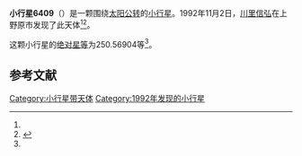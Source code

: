 {{Infobox planet
| bgcolour = #FFFFC0
| name = 6409
| symbol = 
| image = 
| caption = 
| discovery = yes
| discovery_ref = 
| discoverer = [[川里信弘|川里信弘]]
| discovery_site = [[上野原市|上野原市]] 
| discovered = 1992年11月2日
| designations = yes
| mp_name = 
| named_after = 
| alt_names = 1992 VC/ 1970 GK2
| mp_category = [[主带小行星|主带小行星]]
| orbit_ref = <ref name="a">[http://ssd.jpl.nasa.gov/sbdb.cgi?sstr=6409 6409] {{Wayback|url=http://ssd.jpl.nasa.gov/sbdb.cgi?sstr=6409 |date=20110610035313 }}，小行星數據庫瀏覽器（JPL Small-Body Database Browser）－[[美国国家航空航天局|美国国家航空航天局]]喷气推进实验室</ref>
| epoch = 2456400.5 (2013年4月18日更新)
| aphelion = {{convert|3.0847552|AU|km|3|abbr=on|lk=out}}
| perihelion = {{convert|2.0855646|AU|km|3|abbr=on}}
| semimajor = {{convert|2.5851599|AU|km|3|abbr=on}}
| eccentricity = 0.1932551
| period = 1518.201913 [[日|日]]<br />4.16[[儒略年|儒略年]]
| avg_speed = 
| inclination = 13.93859
| asc_node = 55.02735
| mean_anomaly = 
| arg_peri = 250.56904
| satellites = 
| physical_characteristics = yes
| dimensions = 
| mass = 
| density = 
| surface_grav = 
| escape_velocity = 
| sidereal_day = 
| axial_tilt = 
| pole_ecliptic_lat = 
| pole_ecliptic_lon = 
| albedo = 
| temperatures= 
| temp_name1 = 
| mean_temp_1 = 
| max_temp_1 = 
| temp_name2 = 
| max_temp_2 = 
| spectral_type = 
| abs_magnitude = 250.56904
}}

'''小行星6409'''（{{lang-en|6409}}）是一颗围绕[[太阳|太阳]][[公转|公转]]的[[小行星|小行星]]。1992年11月2日，[[川里信弘|川里信弘]]在上野原市发现了此天体<ref name="a" /><ref>{{cite news|title=小行星列表|url=http://cfa-www.harvard.edu/iau/lists/NumberedMPs.txt|accessdate=2013-07-08|newspaper=哈佛大学|archive-date=2008-05-17|archive-url=https://web.archive.org/web/20080517010638/http://cfa-www.harvard.edu/iau/lists/NumberedMPs.txt|dead-url=no}}</ref>。

这颗小行星的[[绝对星等|绝对星等]]为250.56904等<ref name="a" />。

==参考文献==
{{reflist}}
{{Minor Planet Number|[[小行星6408|小行星6408]]|[[小行星6410|小行星6410]]}}

{{小天体}}

[[Category:小行星带天体|Category:小行星带天体]]
[[Category:1992年发现的小行星|Category:1992年发现的小行星]]

{{asteroid-stub}}